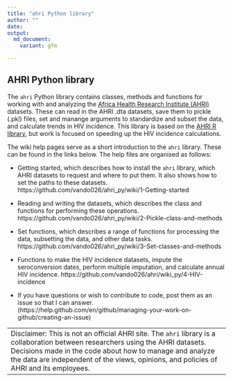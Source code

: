 ```yaml
---
title: "ahri Python library"
author: ""
date: 
output: 
  md_document:
    variant: gfm

---
```


## AHRI Python library

The `ahri` Python library contains classes, methods and functions for working with
and analyzing the [Africa Health Research Institute (AHRI)](
https://www.ahri.org/research/#research-department )  datasets. These can read in the
AHRI .dta datasets, save them  to pickle (.pkl) files, set and manange arguments to
standardize and subset the data, and calculate trends in HIV incidence. This library is based on the [AHRI R library](https://github.com/vando026/ahri), but work is focused on speeding up the HIV incidence calculations. 

The wiki help pages serve as a short introduction to the `ahri` library. These can be
found in the links below. The help files are organised as follows:

- Getting started, which describes how to install the `ahri` library, which AHRI datasets
  to request and where to put them.  It also shows how to set the paths to these datasets.
  https://github.com/vando026/ahri_py/wiki/1-Getting-started

- Reading and writing the datasets, which describes the class and functions for performing these
  operations.  https://github.com/vando026/ahri_py/wiki/2-Pickle-class-and-methods

- Set functions, which describes a range of functions for processing the data, subsetting the data, and other data tasks. 
  https://github.com/vando026/ahri_py/wiki/3-Set-classes-and-methods

- Functions to make the HIV incidence datasets, impute the
  seroconversion dates, perform multiple imputation, and calculate annual HIV incidence.
  https://github.com/vando026/ahri/wiki_py/4-HIV-incidence

- If you have questions or wish to contribute to code, post them as an issue so that I can answer. (https://help.github.com/en/github/managing-your-work-on-github/creating-an-issue)


+---------------------------------------------------------------------------------------+
|Disclaimer: This is not an official AHRI site. The `ahri` library is a collaboration   |
|between researchers using the AHRI datasets.  Decisions made in the code about how to  |
|manage and analyze the data are independent of the views, opinions, and policies of    |
|AHRI and its employees.                                                                |
+---------------------------------------------------------------------------------------+

